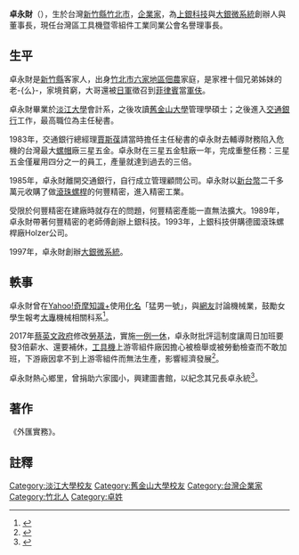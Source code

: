 '''卓永財'''（{{bd|1942年|11月|||}}），生於台灣[[新竹縣|新竹縣]][[竹北市|竹北市]]，[[企業家|企業家]]，為[[上銀科技|上銀科技]]與[[大銀微系統|大銀微系統]]創辦人與董事長，現任台灣區工具機暨零組件工業同業公會名譽理事長。

==生平==
卓永財是[[新竹縣|新竹縣]]客家人，出身[[竹北市|竹北市]][[六家_(大字)|六家地區]][[佃農|佃農]]家庭，是家裡十個兄弟姊妹的老-{么}-，家境貧窮，大哥還被[[日軍|日軍]]徵召到[[菲律賓|菲律賓]]當[[軍伕|軍伕]]。

卓永財畢業於[[淡江大學|淡江大學]]會計系，之後攻讀[[舊金山大學|舊金山大學]]管理學碩士；之後進入[[交通銀行|交通銀行]]工作，最高職位為主任秘書。

1983年，交通銀行總經理[[賈斯葆|賈斯葆]]請當時擔任主任秘書的卓永財去輔導財務陷入危機的台灣最大[[螺帽|螺帽]]廠三星五金。卓永財在三星五金駐廠一年，完成重整任務：三星五金僅雇用四分之一的員工，產量就達到過去的三倍。

1985年，卓永財離開交通銀行，自行成立管理顧問公司。卓永財以[[新台幣|新台幣]]二千多萬元收購了做[[滾珠螺桿|滾珠螺桿]]的何豐精密，進入精密工業。

受限於何豐精密在建廠時就存在的問題，何豐精密產能一直無法擴大。1989年，卓永財帶著何豐精密的老師傅創辦上銀科技。1993年，上銀科技併購德國滾珠螺桿廠Holzer公司。

1997年，卓永財創辦[[大銀微系統|大銀微系統]]。

==軼事==
卓永財曾在[[Yahoo!奇摩知識+|Yahoo!奇摩知識+]]使用[[化名|化名]]「猛男一號」，與[[網路用戶|網友]]討論機械業，鼓勵女學生報考[[大專|大專]]機械相關科系<ref>{{cite news|url=https://www.businesstoday.com.tw/article/category/80394/post/200809180029/%E8%AE%93%E5%85%A8%E7%90%83%E4%B8%80%E7%99%BE%E5%85%AB%E5%8D%81%E4%BD%8D%E5%8D%9A%E5%A3%AB%E7%82%BA%E4%BB%96%E6%95%88%E5%8A%9B%E7%9A%84%E5%89%B5%E6%96%B0%E7%A5%95%E8%A8%A3|title=讓全球一百八十位博士為他效力的創新祕訣|publisher=今週刊|author=賴珍琳|date=2008-09-18|deadurl=|archiveurl=|archivedate=}}</ref>。

2017年[[蔡英文政府|蔡英文政府]]修改[[勞動基準法_(中華民國)|勞基法]]，實施[[一例一休|一例一休]]，卓永財批評這制度讓周日加班要發3倍薪水、還要補休，[[工具機|工具機]]上游零組件廠因擔心被檢舉或被勞動檢查而不敢加班，下游廠因拿不到上游零組件而無法生產，影響經濟發展<ref>{{cite web|url=http://www.chinatimes.com/newspapers/20170628000062-260202|title=卓永財 砲轟一例一休|author=劉朱松|publisher=工商時報|date=2017-06-28|accessdate=2017-07-01|archive-date=2020-11-05|archive-url=https://web.archive.org/web/20201105114755/https://www.chinatimes.com/newspapers/20170628000062-260202}}</ref>。

卓永財熱心鄉里，曾捐助六家國小，興建圖書館，以紀念其兄長卓永統<ref>{{cite web|url=https://news.ltn.com.tw/news/local/paper/500447|title=〈北部〉苦學卓永財 億元回饋母校|author=廖雪茹|publisher=自由時報|date=2011-06-14|accessdate=2019-05-15}}</ref>。
==著作==
《外匯實務》。

==註釋==
{{reflist}}
{{DEFAULTSORT:Z}}
[[Category:淡江大學校友|Category:淡江大學校友]]
[[Category:舊金山大學校友|Category:舊金山大學校友]]
[[Category:台灣企業家|Category:台灣企業家]]
[[Category:竹北人|Category:竹北人]]
[[Category:卓姓|Category:卓姓]]